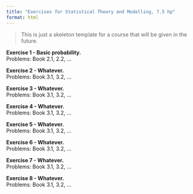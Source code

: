 ```yaml
---
title: "Exercises for Statistical Theory and Modelling, 7.5 hp"
format: html
---
```


> This is just a skeleton template for a course that will be given in the future.

**Exercise 1 - Basic probability.**\
Problems: Book 2.1, 2.2, ...

**Exercise 2 - Whatever.**\
Problems: Book 3.1, 3.2, ...

**Exercise 3 - Whatever.**\
Problems: Book 3.1, 3.2, ...

**Exercise 4 - Whatever.**\
Problems: Book 3.1, 3.2, ...

**Exercise 5 - Whatever.**\
Problems: Book 3.1, 3.2, ...

**Exercise 6 - Whatever.**\
Problems: Book 3.1, 3.2, ...

**Exercise 7 - Whatever.**\
Problems: Book 3.1, 3.2, ...

**Exercise 8 - Whatever.**\
Problems: Book 3.1, 3.2, ...
